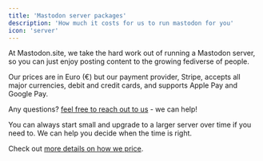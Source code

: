 ```yaml
---
title: 'Mastodon server packages'
description: 'How much it costs for us to run mastodon for you'
icon: 'server'
---
```


At Mastodon.site, we take the hard work out of running a Mastodon server, so you can just enjoy posting content to the growing fediverse of people.

Our prices are in Euro (€) but our payment provider, Stripe, accepts all major currencies, debit and credit cards, and supports Apple Pay and Google Pay.

Any questions? [feel free to reach out to us](/support/overview) - we can help!

<Snippet file="packages.mdx" />

You can always start small and upgrade to a larger server over time if you need to. We can help you decide when the time is right.

<Tip>Check out [more details on how we price](/managed-server).</Tip>